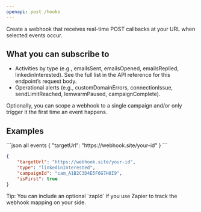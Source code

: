 ```yaml
---
openapi: post /hooks
---
```


<SnippetObjectReference objectName="Webhook" objectPath="webhook" />

Create a webhook that receives real-time POST callbacks at your URL when selected events occur.

## What you can subscribe to

- Activities by type (e.g., emailsSent, emailsOpened, emailsReplied, linkedinInterested). See the full list in the API reference for this endpoint’s request body.
- Operational alerts (e.g., customDomainErrors, connectionIssue, sendLimitReached, lemwarmPaused, campaignComplete).

Optionally, you can scope a webhook to a single campaign and/or only trigger it the first time an event happens.

## Examples

<CodeGroup>
```json all events
{
	"targetUrl": "https://webhook.site/your-id"
}
```

```json specific event and campaign
{
	"targetUrl": "https://webhook.site/your-id",
	"type": "linkedinInterested",
	"campaignId": "cam_A1B2C3D4E5F6G7H8I9",
	"isFirst": true
}
```
</CodeGroup>

<Note>
Tip: You can include an optional `zapId` if you use Zapier to track the webhook mapping on your side.
</Note>